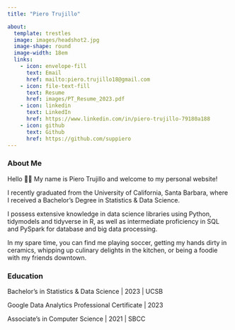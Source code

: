 ```yaml
---
title: "Piero Trujillo"

about:
  template: trestles
  image: images/headshot2.jpg
  image-shape: round
  image-width: 18em
  links:
    - icon: envelope-fill
      text: Email
      href: mailto:piero.trujillo18@gmail.com
    - icon: file-text-fill
      text: Resume
      href: images/PT_Resume_2023.pdf
    - icon: linkedin
      text: LinkedIn
      href: https://www.linkedin.com/in/piero-trujillo-79180a188
    - icon: github
      text: Github
      href: https://github.com/suppiero
---
```


### About Me

Hello 👋🏽 My name is Piero Trujillo and welcome to my personal website!

I recently graduated from the University of California, Santa Barbara, where I received a Bachelor's Degree in Statistics & Data Science.

I possess extensive knowledge in data science libraries using Python, tidymodels and tidyverse in R, as well as intermediate proficiency in SQL and PySpark for database and big data processing.

In my spare time, you can find me playing soccer, getting my hands dirty in ceramics, whipping up culinary delights in the kitchen, or being a foodie with my friends downtown.

### Education

Bachelor's in Statistics & Data Science \| 2023 \| UCSB

Google Data Analytics Professional Certificate \| 2023

Associate's in Computer Science \| 2021 \| SBCC
